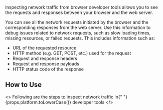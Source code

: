 Inspecting network traffic from browser developer tools allows you to see the
requests and responses between your browser and the web server.

You can see all the network requests initiated by the browser and the corresponding responses from the web server. Use this information to debug issues related to network requests, such as slow loading times, missing resources, or failed requests. This includes information such as:

- URL of the requested resource
- HTTP method (e.g. GET, POST, etc.) used for the request
- Request and response headers
- Request and response payloads
- HTTP status code of the response

## How to Use

<>
  Following are the steps to inspect network traffic in{" "}
  {props.platform.toLowerCase()} developer tools
</>
